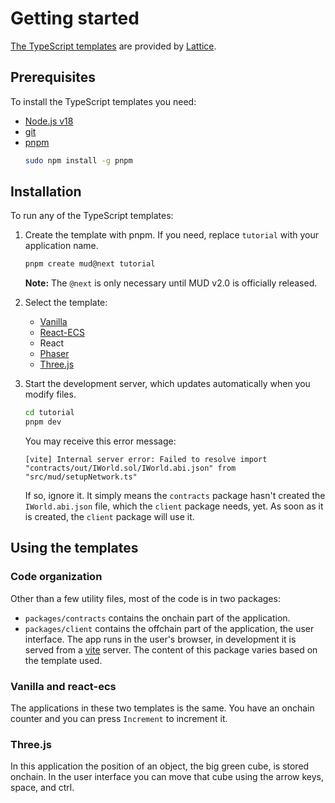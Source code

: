 # Getting started

[The TypeScript templates](https://github.com/latticexyz/mud/tree/main/templates) are provided by [Lattice](https://lattice.xyz/).

## Prerequisites

To install the TypeScript templates you need:

- [Node.js v18](https://nodejs.org/en/download/package-manager)
- [git](https://git-scm.com/book/en/v2/Getting-Started-Installing-Git)
- [pnpm](https://pnpm.io/)
  ```sh copy
  sudo npm install -g pnpm
  ```

## Installation

To run any of the TypeScript templates:

1. Create the template with pnpm.
   If you need, replace `tutorial` with your application name.

   ```sh copy
   pnpm create mud@next tutorial
   ```

   **Note:** The `@next` is only necessary until MUD v2.0 is officially released.

1. Select the template:

   - [Vanilla](./vanilla)
   - [React-ECS](./react-ecs)
   - React
   - [Phaser](./phaser)
   - [Three.js](./three)

1. Start the development server, which updates automatically when you modify files.

   ```sh copy
   cd tutorial
   pnpm dev
   ```

   You may receive this error message:

   ```
   [vite] Internal server error: Failed to resolve import "contracts/out/IWorld.sol/IWorld.abi.json" from "src/mud/setupNetwork.ts"
   ```

   If so, ignore it.
   It simply means the `contracts` package hasn't created the `IWorld.abi.json` file, which the `client` package needs, yet.
   As soon as it is created, the `client` package will use it.

## Using the templates

### Code organization

Other than a few utility files, most of the code is in two packages:

- `packages/contracts` contains the onchain part of the application.
- `packages/client` contains the offchain part of the application, the user interface.
  The app runs in the user's browser, in development it is served from a [vite](https://vitejs.dev/) server.
  The content of this package varies based on the template used.

### Vanilla and react-ecs

The applications in these two templates is the same.
You have an onchain counter and you can press `Increment` to increment it.

### Three.js

In this application the position of an object, the big green cube, is stored onchain.
In the user interface you can move that cube using the arrow keys, space, and ctrl.
